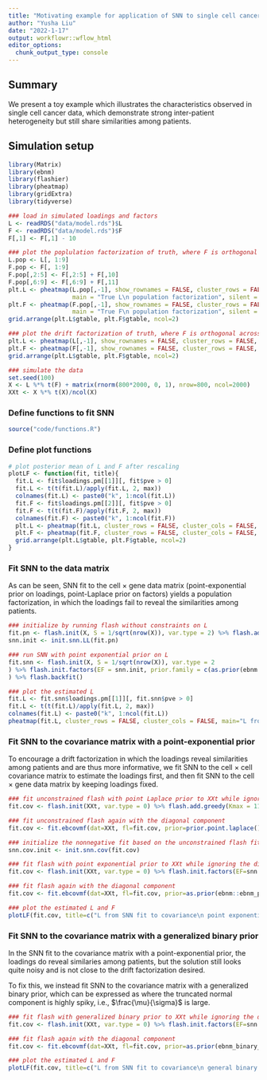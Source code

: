 ```yaml
---
title: "Motivating example for application of SNN to single cell cancer data"
author: "Yusha Liu"
date: "2022-1-17"
output: workflowr::wflow_html
editor_options:
  chunk_output_type: console
---
```


## Summary
We present a toy example which illustrates the characteristics observed in single cell cancer data, which demonstrate strong inter-patient heterogeneity but still share similarities among patients.

## Simulation setup
```r
library(Matrix)
library(ebnm)
library(flashier)
library(pheatmap)
library(gridExtra)
library(tidyverse)

### load in simulated loadings and factors
L <- readRDS("data/model.rds")$L
F <- readRDS("data/model.rds")$F
F[,1] <- F[,1] - 10

### plot the poplulation factorization of truth, where F is orthogonal across columns 
L.pop <- L[, 1:9]
F.pop <- F[, 1:9]
F.pop[,2:5] <- F[,2:5] + F[,10]
F.pop[,6:9] <- F[,6:9] + F[,11]
plt.L <- pheatmap(L.pop[,-1], show_rownames = FALSE, cluster_rows = FALSE, cluster_cols = FALSE, 
                  main = "True L\n population factorization", silent = TRUE)
plt.F <- pheatmap(F.pop[,-1], show_rownames = FALSE, cluster_rows = FALSE, cluster_cols = FALSE, 
                  main = "True F\n population factorization", silent = TRUE)
grid.arrange(plt.L$gtable, plt.F$gtable, ncol=2)

### plot the drift factorization of truth, where F is orthogonal across columns 
plt.L <- pheatmap(L[,-1], show_rownames = FALSE, cluster_rows = FALSE, cluster_cols = FALSE, main = "True L\n drift factorization", silent = TRUE)
plt.F <- pheatmap(F[,-1], show_rownames = FALSE, cluster_rows = FALSE, cluster_cols = FALSE, main = "True F\n drift factorization", silent = TRUE)
grid.arrange(plt.L$gtable, plt.F$gtable, ncol=2)

### simulate the data
set.seed(100)
X <- L %*% t(F) + matrix(rnorm(800*2000, 0, 1), nrow=800, ncol=2000)
XXt <- X %*% t(X)/ncol(X)

```


### Define functions to fit SNN
```r
source("code/functions.R")
```


### Define plot functions
```r

# plot posterior mean of L and F after rescaling
plotLF <- function(fit, title){
  fit.L <- fit$loadings.pm[[1]][, fit$pve > 0]
  fit.L <- t(t(fit.L)/apply(fit.L, 2, max))
  colnames(fit.L) <- paste0("k", 1:ncol(fit.L))
  fit.F <- fit$loadings.pm[[2]][, fit$pve > 0]
  fit.F <- t(t(fit.F)/apply(fit.F, 2, max))
  colnames(fit.F) <- paste0("k", 1:ncol(fit.F))
  plt.L <- pheatmap(fit.L, cluster_rows = FALSE, cluster_cols = FALSE, silent = TRUE, main=title[1])
  plt.F <- pheatmap(fit.F, cluster_rows = FALSE, cluster_cols = FALSE, silent = TRUE, main=title[2])
  grid.arrange(plt.L$gtable, plt.F$gtable, ncol=2)
}

```


### Fit SNN to the data matrix
As can be seen, SNN fit to the cell $\times$ gene data matrix (point-exponential prior on loadings, point-Laplace prior on factors) yields a population factorization, in which the loadings fail to reveal the similarities among patients.  
```r

### initialize by running flash without constraints on L
fit.pn <- flash.init(X, S = 1/sqrt(nrow(X)), var.type = 2) %>% flash.add.greedy(Kmax = 11, prior.family = prior.point.laplace()) %>% flash.backfit()
snn.init <- init.snn.LL(fit.pn)

### run SNN with point exponential prior on L
fit.snn <- flash.init(X, S = 1/sqrt(nrow(X)), var.type = 2
) %>% flash.init.factors(EF = snn.init, prior.family = c(as.prior(ebnm::ebnm_point_exponential, sign = 1), prior.point.laplace())
) %>% flash.backfit()

### plot the estimated L
fit.L <- fit.snn$loadings.pm[[1]][, fit.snn$pve > 0]
fit.L <- t(t(fit.L)/apply(fit.L, 2, max))
colnames(fit.L) <- paste0("k", 1:ncol(fit.L))
pheatmap(fit.L, cluster_rows = FALSE, cluster_cols = FALSE, main="L from SNN fit to data matrix")

```


### Fit SNN to the covariance matrix with a point-exponential prior
To encourage a drift factorization in which the loadings reveal similarities among patients and are thus more informative, we fit SNN to the cell $\times$ cell covariance matrix to estimate the loadings first, and then fit SNN to the cell $\times$ gene data matrix by keeping loadings fixed.   
```r

### fit unconstrained flash with point Laplace prior to XXt while ignoring the diagonal component for now
fit.cov <- flash.init(XXt, var.type = 0) %>% flash.add.greedy(Kmax = 11, prior.family = prior.point.laplace()) %>% flash.backfit()

### fit unconstrained flash again with the diagonal component
fit.cov <- fit.ebcovmf(dat=XXt, fl=fit.cov, prior=prior.point.laplace())$fl

### initialize the nonnegative fit based on the unconstrained flash fit 
snn.cov.init <- init.snn.cov(fit.cov)

### fit flash with point exponential prior to XXt while ignoring the diagonal component for now
fit.cov <- flash.init(XXt, var.type = 0) %>% flash.init.factors(EF=snn.cov.init, prior.family=as.prior(ebnm::ebnm_point_exponential, sign = 1)) 

### fit flash again with the diagonal component
fit.cov <- fit.ebcovmf(dat=XXt, fl=fit.cov, prior=as.prior(ebnm::ebnm_point_exponential, sign = 1))$fl

### plot the estimated L and F
plotLF(fit.cov, title=c("L from SNN fit to covariance\n point exponential prior)", "F from SNN fit to covariance\n point exponential prior)"))

```


### Fit SNN to the covariance matrix with a generalized binary prior 
In the SNN fit to the covariance matrix with a point-exponential prior, the loadings do reveal similaries among patients, but the solution still looks quite noisy and is not close to the drift factorization desired. 

To fix this, we instead fit SNN to the covariance matrix with a generalized binary prior, which can be expressed as
\begin{align}
g \sim (1-\pi) \delta_0 + \pi N_{[0, \infty)}(\mu, \sigma^2),
\end{align}
where the truncated normal component is highly spiky, i.e., $\frac{\mu}{\sigma}$ is large.

```r

### fit flash with generalized binary prior to XXt while ignoring the diagonal component for now
fit.cov <- flash.init(XXt, var.type = 0) %>% flash.init.factors(EF=snn.cov.init, prior.family=as.prior(ebnm_binary_general, sign = 1)) 

### fit flash again with the diagonal component
fit.cov <- fit.ebcovmf(dat=XXt, fl=fit.cov, prior=as.prior(ebnm_binary_general, sign = 1))$fl

### plot the estimated L and F
plotLF(fit.cov, title=c("L from SNN fit to covariance\n general binary prior)", "F from SNN fit to covariance\n general binary prior)"))

```